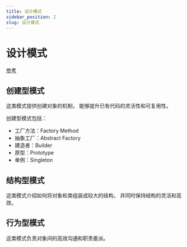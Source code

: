 ```yaml
---
title: 设计模式
sidebar_position: 2
slug: 设计模式
---
```


# 设计模式

[参考](https://refactoringguru.cn/design-patterns/catalog)

## 创建型模式

这类模式提供创建对象的机制， 能够提升已有代码的灵活性和可复用性。

创建型模式包括：

- 工厂方法：Factory Method
- 抽象工厂：Abstract Factory
- 建造者：Builder
- 原型：Prototype
- 单例：Singleton

## 结构型模式

这类模式介绍如何将对象和类组装成较大的结构， 并同时保持结构的灵活和高效。

## 行为型模式

这类模式负责对象间的高效沟通和职责委派。

